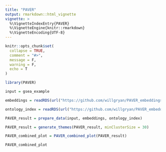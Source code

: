 ```yaml
---
title: "PAVER"
output: rmarkdown::html_vignette
vignette: >
  %\VignetteIndexEntry{PAVER}
  %\VignetteEngine{knitr::rmarkdown}
  %\VignetteEncoding{UTF-8}
---
```


```r
knitr::opts_chunk$set(
  collapse = TRUE,
  comment = "#>",
  message = F,
  warning = F,
  echo = T
)
```

```r
library(PAVER)

input = gsea_example

embeddings = readRDS(url("https://github.com/willgryan/PAVER_embeddings/raw/main/2023-03-06/embeddings_2023-03-06.RDS"))

ontology_index = readRDS(url("https://github.com/willgryan/PAVER_embeddings/raw/main/2023-03-06/ontology_2023-03-06.RDS"))
```

```r
PAVER_result = prepare_data(input, embeddings, ontology_index)

PAVER_result = generate_themes(PAVER_result, minClusterSize = 30)
```

```r
PAVER_combined_plot = PAVER_combined_plot(PAVER_result)

PAVER_combined_plot
```
